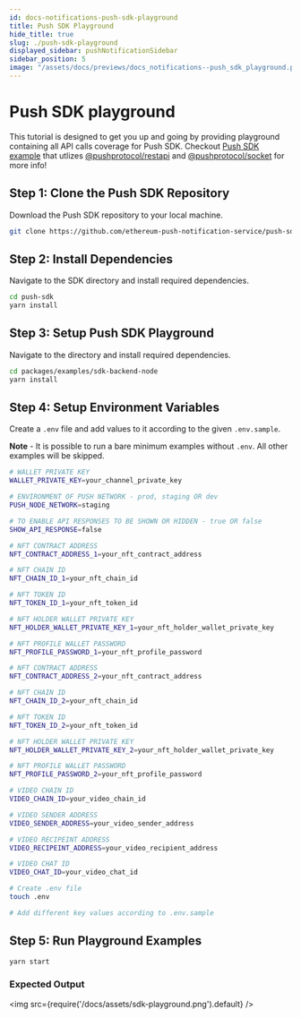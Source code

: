 ```yaml
---
id: docs-notifications-push-sdk-playground
title: Push SDK Playground
hide_title: true
slug: ./push-sdk-playground
displayed_sidebar: pushNotificationSidebar
sidebar_position: 5
image: "/assets/docs/previews/docs_notifications--push_sdk_playground.png"
---
```


# Push SDK playground

This tutorial is designed to get you up and going by providing playground containing all API calls coverage for Push SDK. Checkout [Push SDK example](https://github.com/ethereum-push-notification-service/push-sdk/tree/main/packages/examples/sdk-backend-node) that utlizes [@pushprotocol/restapi](https://www.npmjs.com/package/@pushprotocol/restapi) and [@pushprotocol/socket](https://www.npmjs.com/package/@pushprotocol/socket) for more info!

<head>
  <title>
    Push SDK APIs playground tutorial | Push Notifcation | Push Documentation
  </title>
</head>


## Step 1: Clone the Push SDK Repository

Download the Push SDK repository to your local machine.

<Tabs className="codetabs" groupId="code-examples">
  <TabItem value="js" attributes={{className: "codetab js"}} default>

```bash
git clone https://github.com/ethereum-push-notification-service/push-sdk.git
```

  </TabItem>
</Tabs>

## Step 2: Install Dependencies

Navigate to the SDK directory and install required dependencies.

<Tabs className="codetabs" groupId="code-examples">
  <TabItem value="js" attributes={{className: "codetab js"}} default>

```bash
cd push-sdk
yarn install
```

  </TabItem>
</Tabs>

## Step 3: Setup Push SDK Playground

Navigate to the directory and install required dependencies.

<Tabs className="codetabs" groupId="code-examples">
  <TabItem value="js" attributes={{className: "codetab js"}} default>

```bash
cd packages/examples/sdk-backend-node
yarn install
```

  </TabItem>
</Tabs>

## Step 4: Setup Environment Variables

Create a `.env` file and add values to it according to the given `.env.sample`.

**Note** - It is possible to run a bare minimum examples without `.env`. All other examples will be skipped.

```bash
# WALLET PRIVATE KEY
WALLET_PRIVATE_KEY=your_channel_private_key

# ENVIRONMENT OF PUSH NETWORK - prod, staging OR dev
PUSH_NODE_NETWORK=staging

# TO ENABLE API RESPONSES TO BE SHOWN OR HIDDEN - true OR false
SHOW_API_RESPONSE=false

# NFT CONTRACT ADDRESS
NFT_CONTRACT_ADDRESS_1=your_nft_contract_address

# NFT CHAIN ID
NFT_CHAIN_ID_1=your_nft_chain_id

# NFT TOKEN ID
NFT_TOKEN_ID_1=your_nft_token_id

# NFT HOLDER WALLET PRIVATE KEY
NFT_HOLDER_WALLET_PRIVATE_KEY_1=your_nft_holder_wallet_private_key

# NFT PROFILE WALLET PASSWORD
NFT_PROFILE_PASSWORD_1=your_nft_profile_password

# NFT CONTRACT ADDRESS
NFT_CONTRACT_ADDRESS_2=your_nft_contract_address

# NFT CHAIN ID
NFT_CHAIN_ID_2=your_nft_chain_id

# NFT TOKEN ID
NFT_TOKEN_ID_2=your_nft_token_id

# NFT HOLDER WALLET PRIVATE KEY
NFT_HOLDER_WALLET_PRIVATE_KEY_2=your_nft_holder_wallet_private_key

# NFT PROFILE WALLET PASSWORD
NFT_PROFILE_PASSWORD_2=your_nft_profile_password

# VIDEO CHAIN ID
VIDEO_CHAIN_ID=your_video_chain_id

# VIDEO SENDER ADDRESS
VIDEO_SENDER_ADDRESS=your_video_sender_address

# VIDEO RECIPEINT ADDRESS
VIDEO_RECIPEINT_ADDRESS=your_video_recipient_address

# VIDEO CHAT ID
VIDEO_CHAT_ID=your_video_chat_id
```

<Tabs className="codetabs" groupId="code-examples">
  <TabItem value="js" attributes={{className: "codetab js"}} default>

```bash
# Create .env file
touch .env

# Add different key values according to .env.sample
```

  </TabItem>
</Tabs>

## Step 5: Run Playground Examples

<Tabs className="codetabs" groupId="code-examples">
  <TabItem value="js" attributes={{className: "codetab js"}} default>

```bash
yarn start
```

  </TabItem>
</Tabs>

### Expected Output

<img src={require('/docs/assets/sdk-playground.png').default} />

